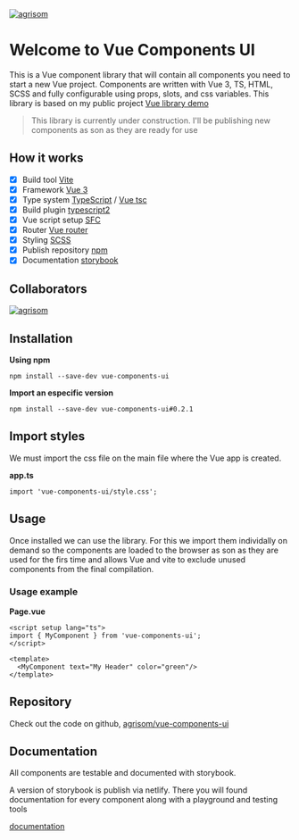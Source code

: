 
<Meta title="Introduction" />

<a href="https://github.com/agrisom" target="_blank">
  <img src="/agrisom-logo-min.svg" alt="agrisom" style={{height: 40 + 'vh'}} />
</a>

# Welcome to Vue Components UI

This is a Vue component library that will contain all components you need to start a new Vue project. Components are written with Vue 3, TS, HTML, SCSS and fully configurable using props, slots, and css variables. This library is based on my public project [Vue library demo](https://github.com/agrisom/agrisom-vue-component-library-demo)

> This library is currently under construction. I'll be publishing new components as son as they are ready for use

## How it works

- [x] Build tool [Vite](https://vitejs.dev/)
- [x] Framework [Vue 3](https://vuejs.org/)
- [x] Type system [TypeScript](https://www.typescriptlang.org/) / [Vue tsc](https://github.com/vuejs/language-tools)
- [x] Build plugin [typescript2](https://github.com/ezolenko/rollup-plugin-typescript2)
- [x] Vue script setup [SFC](https://vuejs.org/api/sfc-script-setup.html)
- [x] Router [Vue router](https://router.vuejs.org/)
- [x] Styling [SCSS](https://sass-lang.com/)
- [x] Publish repository [npm](https://www.npmjs.com/package/vue-components-ui)
- [x] Documentation [storybook](https://storybook.js.org/)

## Collaborators

[![agrisom](https://s.gravatar.com/avatar/fca9ce1022597e46e338155fbee56a4d?s=80 "agrisom")](https://github.com/agrisom)

## Installation

**Using npm**

`npm install --save-dev vue-components-ui`

**Import an especific version**

`npm install --save-dev vue-components-ui#0.2.1`

## Import styles

We must import the css file on the main file where the Vue app is created.

**app.ts**

```
import 'vue-components-ui/style.css';
```

## Usage

Once installed we can use the library.
For this we import them individally on demand so the components are loaded to the browser as son as they are used for the firs time and allows Vue and vite to exclude unused components from the final compilation.

### Usage example

**Page.vue**

```
<script setup lang="ts">
import { MyComponent } from 'vue-components-ui';
</script>

<template>
  <MyComponent text="My Header" color="green"/>
</template>
```

## Repository

Check out the code on github, [agrisom/vue-components-ui](https://github.com/agrisom/vue-components-ui)

## Documentation

All components are testable and documented with storybook.

A version of storybook is publish via netlify. There you will found documentation for every component along with a playground and testing tools

[documentation](https://vue-components-ui.netlify.app)